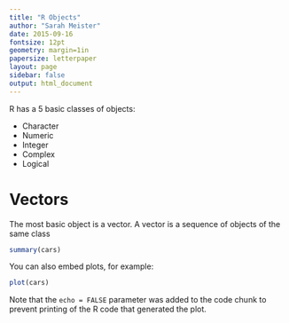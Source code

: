 ```yaml
---
title: "R Objects"
author: "Sarah Meister"
date: 2015-09-16
fontsize: 12pt
geometry: margin=1in
papersize: letterpaper
layout: page
sidebar: false
output: html_document
---
```


R has a 5 basic classes of objects:

* Character
* Numeric
* Integer
* Complex
* Logical

# Vectors #

The most basic object is a vector. A vector is a sequence of objects of the same class

```r
summary(cars)
```

You can also embed plots, for example:

```r
plot(cars)
```

Note that the `echo = FALSE` parameter was added to the code chunk to prevent printing of the R code that generated the plot.

